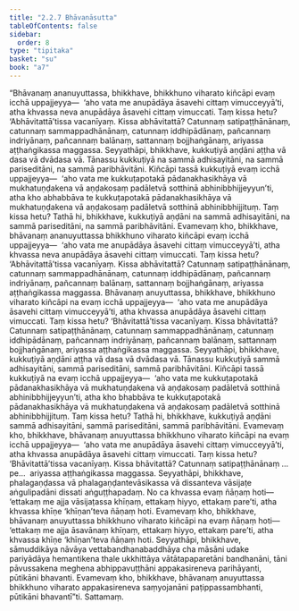 ```yaml
---
title: "2.2.7 Bhāvanāsutta"
tableOfContents: false
sidebar:
  order: 8
type: "tipitaka"
basket: "su"
book: "a7"
---
```



<DynamicBreadcrumb />

<Division number="71" book="a7" bookNo="16" page="493">

<Paragraph number="562" book="a7">
“Bhāvanaṃ ananuyuttassa, bhikkhave, bhikkhuno viharato kiñcāpi evaṃ icchā uppajjeyya—  ‘aho vata me anupādāya āsavehi cittaṃ vimucceyyā’ti, atha khvassa neva anupādāya āsavehi cittaṃ vimuccati. Taṃ kissa hetu? ‘Abhāvitattā’tissa vacanīyaṃ. Kissa abhāvitattā? Catunnaṃ satipaṭṭhānānaṃ, catunnaṃ sammappadhānānaṃ, catunnaṃ iddhipādānaṃ, pañcannaṃ indriyānaṃ, pañcannaṃ balānaṃ, sattannaṃ bojjhaṅgānaṃ, ariyassa aṭṭhaṅgikassa maggassa.
</Paragraph>

<Paragraph number="563" book="a7">
Seyyathāpi, bhikkhave, kukkuṭiyā aṇḍāni aṭṭha vā dasa vā dvādasa vā. Tānassu kukkuṭiyā na sammā adhisayitāni, na sammā pariseditāni, na sammā paribhāvitāni. Kiñcāpi tassā kukkuṭiyā evaṃ icchā uppajjeyya—  ‘aho vata me kukkuṭapotakā pādanakhasikhāya vā mukhatuṇḍakena vā aṇḍakosaṃ padāletvā sotthinā abhinibbhijjeyyun’ti, atha kho abhabbāva te kukkuṭapotakā pādanakhasikhāya vā mukhatuṇḍakena vā aṇḍakosaṃ padāletvā sotthinā abhinibbhijjituṃ. Taṃ kissa hetu? Tathā hi, bhikkhave, kukkuṭiyā aṇḍāni na sammā adhisayitāni, na sammā pariseditāni, na sammā paribhāvitāni. Evamevaṃ kho, bhikkhave, bhāvanaṃ ananuyuttassa bhikkhuno viharato kiñcāpi evaṃ icchā uppajjeyya—  ‘aho vata me anupādāya āsavehi cittaṃ vimucceyyā’ti, atha khvassa neva anupādāya āsavehi cittaṃ vimuccati. Taṃ kissa hetu? ‘Abhāvitattā’tissa vacanīyaṃ. Kissa abhāvitattā? Catunnaṃ satipaṭṭhānānaṃ, catunnaṃ sammappadhānānaṃ, catunnaṃ iddhipādānaṃ, pañcannaṃ indriyānaṃ, pañcannaṃ balānaṃ, sattannaṃ bojjhaṅgānaṃ, ariyassa aṭṭhaṅgikassa maggassa.
</Paragraph>

<Paragraph number="564" book="a7">
Bhāvanaṃ anuyuttassa, bhikkhave, bhikkhuno viharato kiñcāpi na evaṃ icchā uppajjeyya—  ‘aho vata me anupādāya āsavehi cittaṃ vimucceyyā’ti, atha khvassa anupādāya āsavehi cittaṃ vimuccati. Taṃ kissa hetu? ‘Bhāvitattā’tissa vacanīyaṃ. Kissa bhāvitattā? Catunnaṃ satipaṭṭhānānaṃ, catunnaṃ sammappadhānānaṃ, catunnaṃ iddhipādānaṃ, pañcannaṃ indriyānaṃ, pañcannaṃ balānaṃ, sattannaṃ bojjhaṅgānaṃ, ariyassa aṭṭhaṅgikassa maggassa.
</Paragraph>

<Paragraph number="565" book="a7">
Seyyathāpi, bhikkhave, kukkuṭiyā aṇḍāni aṭṭha vā dasa vā dvādasa vā. Tānassu kukkuṭiyā sammā adhisayitāni, sammā pariseditāni, sammā paribhāvitāni. Kiñcāpi tassā kukkuṭiyā na evaṃ icchā uppajjeyya—  ‘aho vata me kukkuṭapotakā pādanakhasikhāya vā mukhatuṇḍakena vā aṇḍakosaṃ padāletvā sotthinā abhinibbhijjeyyun’ti, atha kho bhabbāva te kukkuṭapotakā pādanakhasikhāya vā mukhatuṇḍakena vā aṇḍakosaṃ padāletvā sotthinā abhinibbhijjituṃ. Taṃ kissa hetu? Tathā hi, bhikkhave, kukkuṭiyā aṇḍāni sammā adhisayitāni, sammā pariseditāni, sammā paribhāvitāni. Evamevaṃ kho, bhikkhave, bhāvanaṃ anuyuttassa bhikkhuno viharato kiñcāpi na evaṃ icchā uppajjeyya—  ‘aho vata me anupādāya āsavehi cittaṃ vimucceyyā’ti, atha khvassa anupādāya āsavehi cittaṃ vimuccati. Taṃ kissa hetu? ‘Bhāvitattā’tissa vacanīyaṃ. Kissa bhāvitattā? Catunnaṃ satipaṭṭhānānaṃ …pe…  ariyassa aṭṭhaṅgikassa maggassa.
</Paragraph>

<Paragraph number="566" book="a7">
Seyyathāpi, bhikkhave, phalagaṇḍassa vā phalagaṇḍantevāsikassa vā dissanteva vāsijaṭe aṅgulipadāni dissati aṅguṭṭhapadaṃ. No ca khvassa evaṃ ñāṇaṃ hoti—  ‘ettakaṃ me ajja vāsijaṭassa khīṇaṃ, ettakaṃ hiyyo, ettakaṃ pare’ti, atha khvassa khīṇe ‘khīṇan’teva ñāṇaṃ hoti. Evamevaṃ kho, bhikkhave, bhāvanaṃ anuyuttassa bhikkhuno viharato kiñcāpi na evaṃ ñāṇaṃ hoti—  ‘ettakaṃ me ajja āsavānaṃ khīṇaṃ, ettakaṃ hiyyo, ettakaṃ pare’ti, atha khvassa khīṇe ‘khīṇan’teva ñāṇaṃ hoti.
</Paragraph>

<Paragraph number="567" book="a7">
Seyyathāpi, bhikkhave, sāmuddikāya nāvāya vettabandhanabaddhāya cha māsāni udake pariyādāya hemantikena thale ukkhittāya vātātapaparetāni bandhanāni, tāni pāvussakena meghena abhippavuṭṭhāni appakasireneva parihāyanti, pūtikāni bhavanti. Evamevaṃ kho, bhikkhave, bhāvanaṃ anuyuttassa bhikkhuno viharato appakasireneva saṃyojanāni paṭippassambhanti, pūtikāni bhavantī”ti.

</Paragraph>
</Division>

<Paragraph number="568" type="center" book="a7">
Sattamaṃ.
</Paragraph>